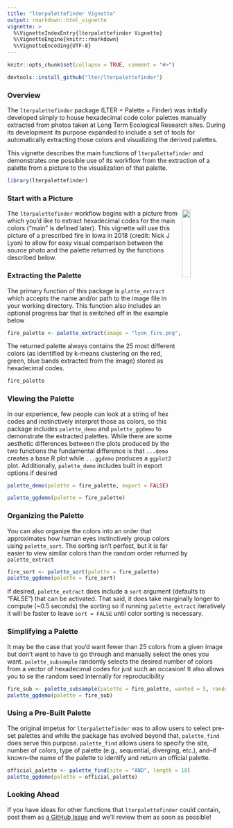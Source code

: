 ```yaml
---
title: "lterpalettefinder Vignette"
output: rmarkdown::html_vignette
vignette: >
  %\VignetteIndexEntry{lterpalettefinder Vignette}
  %\VignetteEngine{knitr::rmarkdown}
  %\VignetteEncoding{UTF-8}
---
```


```r
knitr::opts_chunk$set(collapse = TRUE, comment = "#>")
```

```r
devtools::install_github("lter/lterpalettefinder")
```

### Overview

The `lterpalettefinder` package (LTER + Palette + Finder) was initially developed simply to house hexadecimal code color palettes manually extracted from photos taken at Long Term Ecological Research sites. During its development its purpose expanded to include a set of tools for automatically extracting those colors and visualizing the derived palettes.

This vignette describes the main functions of `lterpalettefinder` and demonstrates one possible use of its workflow from the extraction of a palette from a picture to the visualization of that palette.

```r
library(lterpalettefinder)
```

### Start with a Picture
<img src="lyon_fire.png" align="right" width="20%"/>

The `lterpalettefinder` workflow begins with a picture from which you'd like to extract hexadecimal codes for the main colors ("main" is defined later). This vignette will use this picture of a prescribed fire in Iowa in 2018 (credit: Nick J Lyon) to allow for easy visual comparison between the source photo and the palette returned by the functions described below.

### Extracting the Palette

The primary function of this package is `platte_extract` which accepts the name and/or path to the image file in your working directory. This function also includes an optional progress bar that is switched off in the example below

```r
fire_palette <- palette_extract(image = "lyon_fire.png", progress_bar = FALSE)
```

The returned palette always contains the 25 most different colors (as identified by k-means clustering on the red, green, blue bands extracted from the image) stored as hexadecimal codes.

```r
fire_palette
```

### Viewing the Palette

In our experience, few people can look at a string of hex codes and instinctively interpret those as colors, so this package includes `palette_demo` and `palette_ggdemo` to demonstrate the extracted palettes. While there are some aesthetic differences between the plots produced by the two functions the fundamental difference is that `...demo` creates a base R plot while `...ggdemo` produces a `ggplot2` plot. Additionally, `palette_demo` includes built in export options if desired

```r
palette_demo(palette = fire_palette, export = FALSE)
```

```r
palette_ggdemo(palette = fire_palette)
```


### Organizing the Palette

You can also organize the colors into an order that approximates how human eyes instinctively group colors using `palette_sort`. The sorting isn't perfect, but it is far easier to view similar colors than the random order returned by `palette_extract`

```r
fire_sort <- palette_sort(palette = fire_palette)
palette_ggdemo(palette = fire_sort)
```

If desired, `palette_extract` does include a `sort` argument (defaults to "FALSE") that can be activated. That said, it does take marginally longer to compute (~0.5 seconds) the sorting so if running `palette_extract` iteratively it will be faster to leave `sort = FALSE` until color sorting is necessary.

### Simplifying a Palette

It may be the case that you'd want fewer than 25 colors from a given image but don't want to have to go through and manually select the ones you want. `palette_subsample` randomly selects the desired number of colors from a vector of hexadecimal codes for just such an occasion! It also allows you to se the random seed internally for reproducibility

```r
fire_sub <- palette_subsample(palette = fire_palette, wanted = 5, random_seed = 42)
palette_ggdemo(palette = fire_sub)
```

### Using a Pre-Built Palette

The original impetus for `lterpalettefinder` was to allow users to select pre-set palettes and while the package has evolved beyond that, `palette_find` does serve this purpose. `palette_find` allows users to specify the site, number of colors, type of palette (e.g., sequential, diverging, etc.), and--if known--the name of the palette to identify and return an official palette.

```r
official_palette <- palette_find(site = "AND", length = 10)
palette_ggdemo(palette = official_palette)
```

### Looking Ahead

If you have ideas for other functions that `lterpalettefinder` could contain, post them as [a GitHub Issue](https://github.com/lter/lterpalettefinder/issues) and we'll review them as soon as possible!
